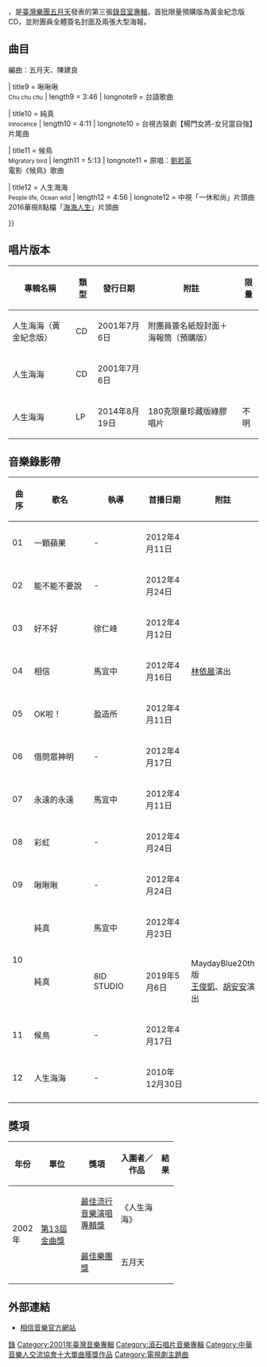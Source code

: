 {{Infobox Album
|  Artist      = [[五月天|五月天]]
|  Name        = 人生海海<br>People Life, Ocean Wild
|  Type        = [[專輯|專輯]]
|  Cover       = Mayday-people life, ocean wild.jpg
|  Released    = 2001年7月6日
|  Recorded    = 2001年
|  Genre       = [[華語流行音樂|華語流行音樂]]<br>[[台語流行音樂|台語流行音樂]]
|  Length      = 49:25
|  Label       = [[滾石唱片|滾石唱片]]
|  Number      = 
|  Producer    = [[五月天|五月天]]
|  Reviews     = 
|  Last album  = [[愛情萬歲_(專輯)|愛情萬歲]]<br />（2000年）
|  This album  = '''人生海海'''<br />（2001年）
|  Next album  = [[Call_Me_NO.1！|Call Me NO.1！]]<br />（2001年）
|  Misc       = {{Extra chronology
|  artist     = 五月天錄音室專輯
|  type       = album
|  prev_title = [[愛情萬歲_(專輯)|愛情萬歲]]
|  prev_year  = 2000
|  title      = 人生海海
|  year       = 2001
|  next_title = [[時光機_(專輯)|時光機]]
|  next_year  = 2003
}}
}}

{{engname|人生海海|People Life, Ocean Wild}}，是[[臺灣|臺灣]][[流行樂團|樂團]][[五月天|五月天]]發表的第三張[[錄音室專輯|錄音室專輯]]，首批限量預購版為黃金紀念版CD，並附團員全體簽名封面及兩張大型海報。

== 曲目 ==
{{Tracklist
| all_writing = [[陳信宏|阿信]] 
| all_arranger = [[五月天|五月天]]
| all_note = except

| title1 = 一顆蘋果<br /><small>The apple</small>
| length1 = 2:50

| title2 = 能不能不要說<br /><small>Don’t tell me</small>
| length2 = 4:03
| longnote2 = 【統一咖啡廣場】廣告曲

| title3 = 好不好<br /><small>Will you？</small>
| length3 = 4:18
| longnote3 = 台語歌曲

| title4 = 相信<br /><small>Faith</small>
| length4 = 5:02

| title5 = OK啦！<br /><small>Ok la !</small>
| length5 = 2:50
| longnote5 = 台語歌曲

| title6 = 借問眾神明<br /><small>Buddha knows…</small>
| length6 = 3:18
| longnote6 = 台語歌曲<br>福特汽車第二廣告曲

| title7 = 永遠的永遠<br /><small>Forever, forever</small>
| length7 = 4:15
| longnote7 = 台語歌曲<br>自傳式電影《搖滾本事》歌曲〈闖〉之原曲

| title8 = 彩虹<br /><small>Rainbow</small>
| length8 = 4:51
| longnote8 = 原唱：[[梁靜茹|梁靜茹]]<br />作曲：阿信、梁伯君 {{·}} 編曲：五月天、陳建良

| title9 = 啾啾啾<br /><small>Chu chu chu</small>
| length9 = 3:46
| longnote9 = 台語歌曲

| title10 = 純真<br /><small>Innocence</small>
| length10 = 4:11
| longnote10 = 台視古裝劇【楊門女將-女兒當自強】片尾曲

| title11 = 候鳥<br /><small>Migratory bird</small>
| length11 = 5:13
| longnote11 = 原唱：[[劉若英|劉若英]]<br>電影《候鳥》歌曲

| title12 = 人生海海<br /><small>People life, Ocean wild</small>
| length12 = 4:56
| longnote12 = 中視「一休和尚」片頭曲<br />2016華視8點檔「[[海海人生|海海人生]]」片頭曲

}}

== 唱片版本 ==
{| class="wikitable" style="text-align:center" width="70%"
! 專輯名稱
! 類型
! 發行日期
! 附註
! 限量
|-
| 人生海海（黃金紀念版）
| CD
| 2001年7月6日
| 附團員簽名紙殼封面＋海報筒（預購版）
| 
|-
| 人生海海
| CD
| 2001年7月6日
| 
| 
|-
| 人生海海
| LP
| 2014年8月19日
| 180克限量珍藏版綠膠唱片
| 不明
|}

== 音樂錄影帶==
{|class="wikitable sortable" style="text-align:center; font-size:95%" width="70%"
! width="35px" | 曲序 
! width="180px" | 歌名 
! width="120px" | 執導 
! width="110px" | 首播日期 
! 附註 
|-
| 01
| 一顆蘋果 || - || 2012年4月11日 || 
|-
| 02
| 能不能不要說 || - || 2012年4月24日 || 
|-
| 03
| 好不好 || 徐仁峰 || 2012年4月12日 || 
|-
| 04
|相信 || 馬宜中 || 2012年4月16日 || [[林依晨|林依晨]]演出
|-
| 05
|  OK啦！ || 盈造所 || 2012年4月11日 || 
|-
| 06
| 借問眾神明 || - || 2012年4月17日 || 
|-
| 07
| 永遠的永遠 || 馬宜中 || 2012年4月11日 || 
|-
| 08
| 彩虹 || - || 2012年4月24日 || 
|-
| 09
| 啾啾啾 || - || 2012年4月24日 || 
|-
| rowspan=2 | 10
| 純真 || 馬宜中 || 2012年4月23日 || 
|-
| 純真 || 8ID STUDIO || 2019年5月6日 || MaydayBlue20th版<br>[[王俊凱|王俊凱]]、[[胡安安|胡安安]]演出
|-
| 11
| 候鳥 || - || 2012年4月17日 || 
|-
| 12
| 人生海海 || - || 2010年12月30日 || 
|-
|}

== 獎項 ==
{| class="wikitable" style="text-align:center" width="70%"
|-align=center
! width="10%" | 年份
! width="25%" | 單位
! width="25%" | 獎項
! width="25%" | 入圍者／作品
! width="10%" | 結果
|-
! rowspan=2 | 2002年
| rowspan=2 | [[第13屆金曲獎|第13屆金曲獎]]
| [[年度專輯獎_(金曲獎)|最佳流行音樂演唱專輯獎]]
| 《人生海海》
| {{nom}}
|-
| [[最佳樂團獎_(金曲獎)|最佳樂團獎]]
| 五月天
| {{nom}}
|}

== 外部連結 ==
* {{zh-tw}} [https://www.bin-music.com.tw/artist_single/3 相信音樂官方網站] {{Wayback|url=https://www.bin-music.com.tw/artist_single/3 |date=20200407185946 }}

{{五月天}}
{{Portal bar|台灣|音樂}}
[[Category:五月天音樂專輯|錄]]
[[Category:2001年臺灣音樂專輯|Category:2001年臺灣音樂專輯]]
[[Category:滾石唱片音樂專輯|Category:滾石唱片音樂專輯]]
[[Category:中華音樂人交流協會十大單曲獲獎作品|Category:中華音樂人交流協會十大單曲獲獎作品]]
[[Category:電視劇主題曲|Category:電視劇主題曲]]